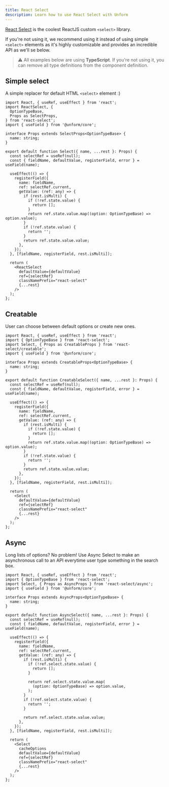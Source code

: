 ```yaml
---
title: React Select
description: Learn how to use React Select with Unform
---
```


[React Select](https://react-select.com/) is the coolest ReactJS custom `<select>` library.

If you're not using it, we recommend using it instead of using simple `<select>` elements as it's highly customizable and provides an incredible API as we'll se below.

> ⚠️ All examples below are using **TypeScript**. If you're not using it, you can remove all type definitions from the component definition.

## Simple select

A simple replacer for default HTML `<select>` element :)

```tsx lineNumbers=true
import React, { useRef, useEffect } from 'react';
import ReactSelect, {
  OptionTypeBase,
  Props as SelectProps,
} from 'react-select';
import { useField } from '@unform/core';

interface Props extends SelectProps<OptionTypeBase> {
  name: string;
}

export default function Select({ name, ...rest }: Props) {
  const selectRef = useRef(null);
  const { fieldName, defaultValue, registerField, error } = useField(name);

  useEffect(() => {
    registerField({
      name: fieldName,
      ref: selectRef.current,
      getValue: (ref: any) => {
        if (rest.isMulti) {
          if (!ref.state.value) {
            return [];
          }
          return ref.state.value.map((option: OptionTypeBase) => option.value);
        }
        if (!ref.state.value) {
          return '';
        }
        return ref.state.value.value;
      },
    });
  }, [fieldName, registerField, rest.isMulti]);

  return (
    <ReactSelect
      defaultValue={defaultValue}
      ref={selectRef}
      classNamePrefix="react-select"
      {...rest}
    />
  );
};
```

## Creatable

User can choose between default options or create new ones.

```tsx lineNumbers=true
import React, { useRef, useEffect } from 'react';
import { OptionTypeBase } from 'react-select';
import Select, { Props as CreatableProps } from 'react-select/creatable';
import { useField } from '@unform/core';

interface Props extends CreatableProps<OptionTypeBase> {
  name: string;
}

export default function CreatableSelect({ name, ...rest }: Props) {
  const selectRef = useRef(null);
  const { fieldName, defaultValue, registerField, error } = useField(name);

  useEffect(() => {
    registerField({
      name: fieldName,
      ref: selectRef.current,
      getValue: (ref: any) => {
        if (rest.isMulti) {
          if (!ref.state.value) {
            return [];
          }
          return ref.state.value.map((option: OptionTypeBase) => option.value);
        }
        if (!ref.state.value) {
          return '';
        }
        return ref.state.value.value;
      },
    });
  }, [fieldName, registerField, rest.isMulti]);

  return (
    <Select
      defaultValue={defaultValue}
      ref={selectRef}
      classNamePrefix="react-select"
      {...rest}
    />
  );
};
```

## Async

Long lists of options? No problem! Use Async Select to make an asynchronous call to an API everytime user type something in the search box.

```tsx lineNumbers=true
import React, { useRef, useEffect } from 'react';
import { OptionTypeBase } from 'react-select';
import Select, { Props as AsyncProps } from 'react-select/async';
import { useField } from '@unform/core';

interface Props extends AsyncProps<OptionTypeBase> {
  name: string;
}

export default function AsyncSelect({ name, ...rest }: Props) {
  const selectRef = useRef(null);
  const { fieldName, defaultValue, registerField, error } = useField(name);

  useEffect(() => {
    registerField({
      name: fieldName,
      ref: selectRef.current,
      getValue: (ref: any) => {
        if (rest.isMulti) {
          if (!ref.select.state.value) {
            return [];
          }

          return ref.select.state.value.map(
            (option: OptionTypeBase) => option.value,
          );
        }
        if (!ref.select.state.value) {
          return '';
        }

        return ref.select.state.value.value;
      },
    });
  }, [fieldName, registerField, rest.isMulti]);

  return (
    <Select
      cacheOptions
      defaultValue={defaultValue}
      ref={selectRef}
      classNamePrefix="react-select"
      {...rest}
    />
  );
};
```
